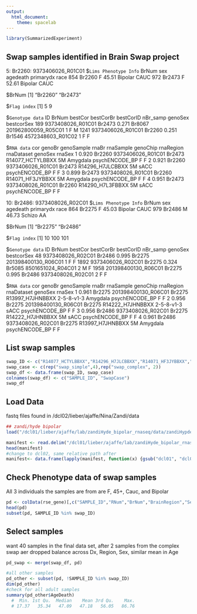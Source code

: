 ```yaml
---
output:
  html_document:
    theme: spacelab
---
```


```r
library(SummarizedExperiment)
```


## Swap samples identified in Brain Swap project
5: Br2260: 9373406026_R01C01
$`Lims Phenotype Info`
     BrNum sex agedeath primarydx race
854 Br2260   F    45.51   Bipolar CAUC
972 Br2473   F    52.61   Bipolar CAUC

$BrNum
[1] "Br2260" "Br2473"

$`Flag index`
[1] 5 9

$`Genotype data`
                    ID  BrNum bestCor bestCorBr           bestCorID nBr_samp genoSex bestcorSex
189  9373408026_R01C01 Br2473   0.271    Br8067 201962800059_R05C01        1       F          M
1241 9373406026_R01C01 Br2260   0.251    Br1546   4572348603_R01C02        1       F          F

$`RNA data`
    cor genoBr        genoSample  rnaBr        rnaSample genoChip rnaRegion     rnaDataset genoSex rnaSex
1 0.920 Br2260 9373406026_R01C01 Br2473 R14077_HCTYLBBXX       5M  Amygdala psychENCODE_BP       F      F
2 0.921 Br2260 9373406026_R01C01 Br2473 R14296_H7JLCBBXX       5M      sACC psychENCODE_BP       F      F
3 0.899 Br2473 9373408026_R01C01 Br2260 R14071_HF3JYBBXX       5M  Amygdala psychENCODE_BP       F      F
4 0.951 Br2473 9373408026_R01C01 Br2260 R14290_H7L3FBBXX       5M      sACC psychENCODE_BP       F      F

10: Br2486: 9373408026_R02C01
$`Lims Phenotype Info`
     BrNum sex agedeath primarydx race
864 Br2275   F    45.03   Bipolar CAUC
979 Br2486   M    46.73    Schizo   AA

$BrNum
[1] "Br2275" "Br2486"

$`Flag index`
[1]  10 100 101

$`Genotype data`
                      ID  BrNum bestCor bestCorBr           bestCorID nBr_samp genoSex bestcorSex
48     9373408026_R02C01 Br2486   0.995    Br2275 201398400130_R06C01        1       F          F
1892   9373406026_R02C01 Br2275   0.324    Br5085   8501651024_R04C01        2       M          F
1958 201398400130_R06C01 Br2275   0.995    Br2486   9373408026_R02C01        2       F          F

$`RNA data`
    cor genoBr          genoSample  rnaBr        rnaSample   genoChip rnaRegion     rnaDataset genoSex rnaSex
1 0.961 Br2275 201398400130_R06C01 Br2275 R13997_H7JHNBBXX 2-5-8-v1-3  Amygdala psychENCODE_BP       F      F
2 0.956 Br2275 201398400130_R06C01 Br2275 R14222_H7JHNBBXX 2-5-8-v1-3      sACC psychENCODE_BP       F      F
3 0.956 Br2486   9373408026_R02C01 Br2275 R14222_H7JHNBBXX         5M      sACC psychENCODE_BP       F      F
4 0.961 Br2486   9373408026_R02C01 Br2275 R13997_H7JHNBBXX         5M  Amygdala psychENCODE_BP       F      F

## List swap samples
```r
swap_ID <- c("R14077_HCTYLBBXX","R14296_H7JLCBBXX","R14071_HF3JYBBXX","R14290_H7L3FBBXX","R13997_H7JHNBBXX","R14222_H7JHNBBXX")
swap_case <- c(rep("swap_simple",4),rep("swap_complex", 2))
swap_df <- data.frame(swap_ID, swap_case)
colnames(swap_df) <- c("SAMPLE_ID", "SwapCase")
swap_df
```

## Load Data
fastq files found in /dcl02/lieber/ajaffe/Nina/Zandi/data
```r
## zandi/hyde bipolar
load("/dcl01/lieber/ajaffe/lab/zandiHyde_bipolar_rnaseq/data/zandiHypde_bipolar_rseGene_n511.rda", verbose = TRUE)

manifest <- read.delim("/dcl01/lieber/ajaffe/lab/zandiHyde_bipolar_rnaseq/preprocessed_data/.samples_unmerged.manifest", header = FALSE)
head(manifest)
#change to dcl02, same relative path after
manifest<- data.frame(lapply(manifest, function(x) {gsub("dcl01", "dcl02", x)}))
```

## Check Phenotype data of swap samples
All 3 individuals the samples are from are F, 45+, Cauc, and Bipolar
```r
pd <- colData(rse_gene)[,c("SAMPLE_ID","RNum","BrNum","BrainRegion","Sex","AgeDeath","Race","PrimaryDx","RIN")]
head(pd)
subset(pd, SAMPLE_ID %in% swap_ID)
```

## Select samples
want 40 samples in the final data set, after 2 samples from the complex swap aer dropped
balance across Dx, Region, Sex, similar mean in Age
```r
pd_swap <- merge(swap_df, pd)

#all other samples
pd_other <- subset(pd, !SAMPLE_ID %in% swap_ID)
dim(pd_other)
#check for all adult samples
summary(pd_other$AgeDeath)
  #  Min. 1st Qu.  Median    Mean 3rd Qu.    Max. 
  # 17.37   35.34   47.09   47.18   56.05   86.76 

```



